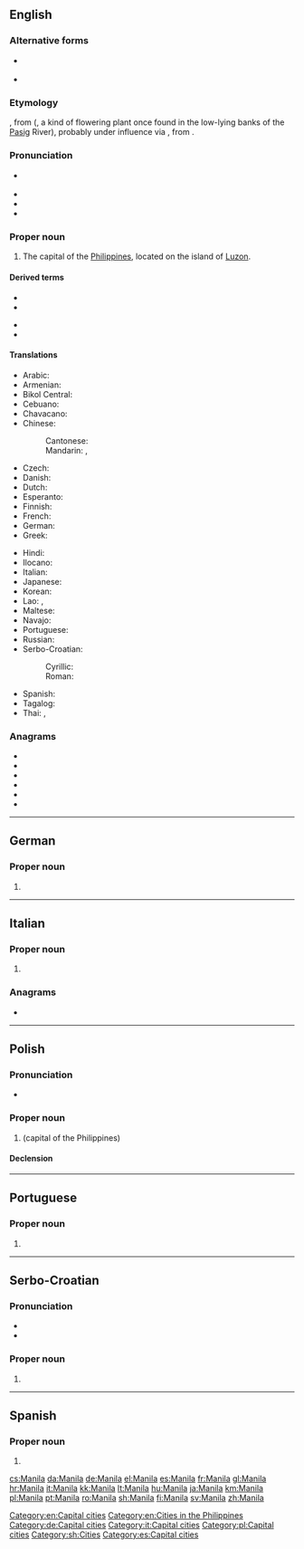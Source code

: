{{also|manila|manilla}}
==English==
{{wikipedia}}

===Alternative forms===
* {{l|en|Manilla}} {{qualifier|nonstandard}}
* {{l|en|May Nilad}} {{qualifier|historical}}

===Etymology===
{{etyl|tl|en}} {{m|tl|Maynila}}, from {{m|tl|may nilad}} ({{m|tl|may||there is}}, {{m|tl|nilad}} a kind of flowering plant once found in the low-lying banks of the [[Pasig]] River), probably under influence via {{etyl|es|en}}, from {{m|ar|امان الله|أَمَان اَللّٰه|God’s protection}}.

===Pronunciation===
* {{a|UK|US}} {{IPA|/məˈnɪl.ə/|lang=en}}
* {{hyphenation|ma|nila|lang=en}}
* {{rhymes|ɪlə|lang=en}}
* {{audio|en-us-Manila.ogg|Audio (US)|lang=en}}

===Proper noun===
{{en-proper noun}}

# The capital of the [[Philippines]], located on the island of [[Luzon]].

====Derived terms====
{{der-top}}
* {{l|en|Manila cheroot}}
* {{l|en|Manila cigar}}
{{der-mid}}
* {{l|en|Manila hemp}}
* {{l|en|Manila paper}}
{{der-bottom}}

====Translations====
{{trans-top|capital of the Philippines}}
* Arabic: {{t|ar|مَانِيلَا|f|tr=manīlā}}
* Armenian: {{t|hy|Մանիլա}}
* Bikol Central: {{t|bcl|Manila}}
* Cebuano: {{t|ceb|Manila}}
* Chavacano: {{t|cbk|Manila}}
* Chinese:
*: Cantonese: {{t|yue|馬尼拉|tr=maa5 nei4 laai1|sc=Hani}}
*: Mandarin: {{t+|cmn|馬尼拉|sc=Hani}}, {{t+|cmn|马尼拉|tr=Mǎnílā|sc=Hani}}
* Czech: {{t+|cs|Manila|f}}
* Danish: {{t+|da|Manila}}
* Dutch: {{t+|nl|Manilla}}
* Esperanto: {{t|eo|Manilo}}
* Finnish: {{t+|fi|Manila}}
* French: {{t+|fr|Manille|f}}
* German: {{t+|de|Manila|n}}
* Greek: {{t+|el|Μανίλα|f}}
{{trans-mid}}
* Hindi: {{t|hi|मनीला|tr=Manīlā}}
* Ilocano: {{t|ilo|Manila}}
* Italian: {{t+|it|Manila|f}}
* Japanese: {{t+|ja|マニラ|tr=Manira}}
* Korean: {{t+|ko|마닐라|tr=Manilla|sc=Hang}}
* Lao: {{t|lo|ມະນີລາ|sc=Laoo}}, {{t|lo|ມານິລາ|sc=Laoo}}
* Maltese: {{t|mt|Manila|f}}
* Navajo: {{t|nv|Manííla}}
* Portuguese: {{t+|pt|Manila|f}}
* Russian: {{t+|ru|Мани́ла|f}}
* Serbo-Croatian:
*: Cyrillic: {{t|sh|Манила|f}}
*: Roman: {{t+|sh|Manila|f}}
* Spanish: {{t+|es|Manila|f}}
* Tagalog: {{t|tl|Maynila}}
* Thai: {{t|th|มะนิลา|tr=má-ní-laa}}, {{t|th|กรุงมะนิลา|tr=grung-má-ní-laa}}
{{trans-bottom}}

===Anagrams===
* {{l|en|Almain}}
* {{l|en|aminal}}
* {{l|en|animal}}
* {{l|en|lamina}}
* {{l|en|maalin}}
* {{l|en|Malian}}

[[Category:en:Capital cities]]
[[Category:en:Cities in the Philippines]]

----

==German==

===Proper noun===
{{de-proper noun}}

# {{l|en|Manila}}

[[Category:de:Capital cities]]

----

==Italian==

===Proper noun===
{{it-proper noun|g=f}}

# {{l|en|Manila}}

===Anagrams===
* {{l|it|lamina}}

[[Category:it:Capital cities]]

----

==Polish==
{{wikipedia|lang=pl}}

===Pronunciation===
* {{audio|Pl-Manila.ogg|audio|lang=pl}}

===Proper noun===
{{head|pl|proper noun|g=f}}

# {{l|en|Manila}} (capital of the Philippines)

====Declension====
{{pl-decl-noun-sing|Manila|Manili|Manili|Manilę|Manilą|Manili|Manilo}}

[[Category:pl:Capital cities]]

----

==Portuguese==

===Proper noun===
{{pt-proper noun|f}}

# {{place|pt|capital city|c/Philippines|t1=Manila}}

----

==Serbo-Croatian==
{{wikipedia|lang=sh}}

===Pronunciation===
* {{IPA|/mânila/|lang=sh}}
* {{hyphenation|Ma|ni|la|lang=sh}}

===Proper noun===
{{sh-proper noun|g=f|head=Mȁnila}}

# {{l|en|Manila}}

[[Category:sh:Cities]]

----

==Spanish==

===Proper noun===
{{es-proper noun|f}}

# {{l|en|Manila}}

[[Category:es:Capital cities]]

[[cs:Manila]]
[[da:Manila]]
[[de:Manila]]
[[el:Manila]]
[[es:Manila]]
[[fr:Manila]]
[[gl:Manila]]
[[hr:Manila]]
[[it:Manila]]
[[kk:Manila]]
[[lt:Manila]]
[[hu:Manila]]
[[ja:Manila]]
[[km:Manila]]
[[pl:Manila]]
[[pt:Manila]]
[[ro:Manila]]
[[sh:Manila]]
[[fi:Manila]]
[[sv:Manila]]
[[zh:Manila]]
